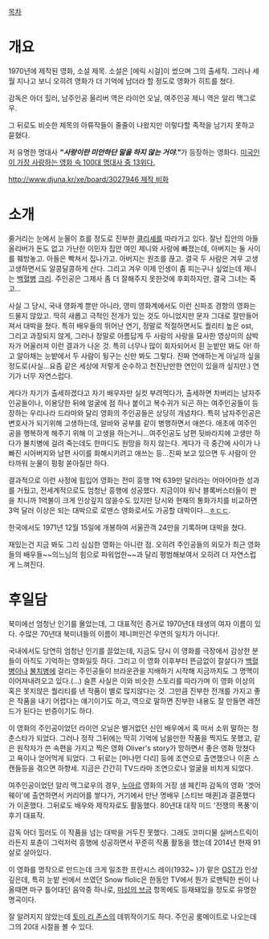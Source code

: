 [[목차]]
= 개요 =


1970년에 제작된 영화, 소설 제목. 소설은 [에릭 시걸]이 썼으며 그의 출세작. 그러나 세월 지나고 보니 오히려 영화가 더 기억에 남더라 할 정도로 영화가 히트를 쳤다.

감독은 아더 힐러, 남주인공 올리버 역은 라이언 오닐, 여주인공 제니 역은 알리 맥그로우.

그 뒤로도 비슷한 제목의 아류작들이 줄줄이 나왔지만 이렇다할 족적을 남기지 못하고 묻혔다.

저 유명한 명대사 '''''"사랑이란 미안하단 말을 하지 않는 거야."'''''가 등장하는 영화다. [http://en.wikipedia.org/wiki/AFI%27s_100_Years…100_Movie_Quotes 미국인이 가장 사랑하는 영화 속 100대 명대사 중 13위다.]

[[http://www.djuna.kr/xe/board/3027946 제작 비화]]

= 소개 =
줄거리는 눈에서 눈물이 흐를 정도로 진부한 [[클리셰]]를 따라가고 있다. 잘난 집안의 아들 올리버가 돈도 없고 가난한 이민자 집안 여인 제니와 사랑에 빠졌는데, 아버지는 둘 사이를 훼방놓고. 아들은 빡쳐서 집나가고. 아버지는 원조를 끊고. 결국 두 사람은 겨우 고생고생하면서도 알콩달콩하게 산다. 그리고 겨우 이제 인생이 좀 피는구나 싶었는데 제니는 [[백혈병]] [[크리]]. 주인공은 그제사 좀 더 잘해주지 못한것에 후회하지만, 결국 그녀는 죽고...

사실 그 당시, 국내 영화계 뿐만 아니라, 영미 영화계에서도 이런 신파조 경향의 영화는 드물지 않았고. 딱히 새롭고 극적인 전개가 있는 것도 아니었지만 문자 그대로 잘만들어져서 대박을 쳤다. 특히 배우들의 뛰어난 연기, 정말로 적절하면서도 퀄리티 높은 ost, 그리고 과장되지 않게, 그러나 정말로 아름답게 두 사람의 사랑을 묘사한 영상미의 삼박자가 어울러져 이런 결과가 나온 것. 특히 너무나 많이 회자되어서 흰 눈밭만 봐도 아! 하고 알아채는 눈밭에서 두 사람이 뒹구는 신만 봐도 그렇다. 진짜 연애하는게 아닐까 싶을 정도로(사실...요즘 같은 세상에 저렇게 순수하고 천진난만한 연인이 있을까 싶지만.) 연기가 너무 자연스럽다.

게다가 자기가 출세하겠다고 자기 배우자만 실컷 부려먹다가, 출세하면 차버리는 남자주인공들이나, 이용당한 뒤에 얼굴에 점 하나 붙이고 복수귀가 되곤 하는 여주인공들이 등장하는 우리나라 드라마와 달리 영화의 주인공들은 상당히 개념차다. 특히 남자주인공은 변호사가 되기위해 고생하는데, 알바와 공부를 같이 병행하면서 애쓴다. 애초에 여주인공을 행복하게 해주기 위해 이 고생을 하는거니...여주인공도 남편 뒷바라지에 고생만 하다가 불치병에 걸려 죽는데도 한마디도 원망을 하지 않는다. 게다가 극 중간에 사이가 나빠진 시아버지와 남편 사이를 화해시키려고 애쓰는 등...진짜 보고 있으면 두 사람이 안타까워 눈물이 펑펑 쏟아질만 하다.

결과적으로 이런 사정에 힘입어 영화는 전미 흥행 1억 639만 달러라는 어마어마한 성과를 거뒀고, 전세계적으로도 엄청난 흥행에 성공했다. 지금이야 워낙 블록버스터들이 판을 치니까 1억불이 크게 인상깊지 않을수도 있지만 당시와 현재의 통화가치를 비교하면 3억 달러 이상은 되는 대박으로 로맨스 영화로서도 가공할 대박이다...[[ㅎㄷㄷ]].

한국에서도 1971년 12월 15일에 개봉하여 서울관객 24만을 기록하며 대박을 쳤다.

재밌는건 지금 봐도 그리 심심한 영화는 아니란 점. 오히려 주인공들의 외모가 최근 영화들의 배우들~~의느님의 힘으로 파워업한~~과 달리 평범해보여서 오히려 더 자연스럽게 느껴진다.

= 후일담 =
북미에선 엄청난 인기를 몰았는데, 그 대표적인 증거로 1970년대 태생의 여자 이름이 있다. 수많은 70년대 북미녀들의 이름이 제니퍼인건 우연의 일치가 아니다!.

국내에서도 당연히 엄청난 인기를 끌었는데, 지금도 당시 이 영화를 극장에서 감상한 분들이 아직도 기억하는 영화일듯 하다. 그리고 이 영화 이후부터 뜬금없이 잘살다가 [[백혈병]]이나 [[불치병]]에 걸리는 주인공들이 브라운관을 지배하기 시작해 지금까지도 그 명맥이 이어져내려오고 있다.(...) 슬픈 사실은 이와 비슷한 스토리를 따라가며 이 영화 이상의 혹은 못지않은 퀄리티를 낸 작품이 별로 많지않다는 것. 그만큼 진부한 전개를 가지고 좋은 작품을 내기 어렵다는 얘기이기도 하고, 역으로 말하면 진부한 내용도 잘 만들면 레전드가 된다는 반증이기도 하다.

이 영화의 주인공이었던 라이언 오닐은 별거없던 신인 배우에서 훅 떠서 소위 말하는 청춘스타가 되었다. 그러나 정작 그뒤에는 딱히 기억에 남을만한 작품을 찍지도 못했고, 같은 원작자가 쓴 속편을 가지고 찍은 영화 Oliver's story가 망하면서 좋은 영화 망쳤다고 욕이나 얻어먹게 되었다. 그 뒤로는 [머나먼 다리] 등에 조연으로 출연했으나 이혼 스캔들등을 겪으면 하향세. 지금은 간간히 TV드라마 조연으로나 얼굴을 비치게 되었다.

여주인공이었던 알리 맥그로우의 경우, [[누아르]] 영화의 거장 샘 페킨파 감독의 영화 '겟어웨이'에 출연하면서 커리어를 쌓다가, 거기에서 만난 명배우 [스티브 매퀸]과 결혼했다가 이혼했다. 그뒤로도 배우와 제작자로도 활동했다. 80년대 대작 미드 '전쟁의 폭풍'이 후기 대표작.

감독 아더 힐러도 이 작품을 넘는 대박을 거두진 못했다. 그래도 코미디물 실버스트릭이라든지 포츈이 그럭저럭 흥행에 성공하면서 꾸준히 작품 활동을 했는데 2014년 현재 91살로 살아있다.

이 영화를 명작으로 만드는데 크게 일조한 프란시스 레이(1932~ )가 맡은 [[OST]]가 인상깊은데, 특히 눈밭 씬에서 쓰였던 Snow flolic은 한동안 TV에서 뭔가 로맨틱한 씬이 나올때면 마구 틀어대던 음악중 하나로, [[마성의 브금]] 항목에도 등재돼있을 정도로 유명한 명곡이다.

잘 알려지지 않았는데 [[토미 리 존스]]의 데뷔작이기도 하다. 주인공 룸메이트로 나오는데 그의 20대 시절을 볼 수 있다.
